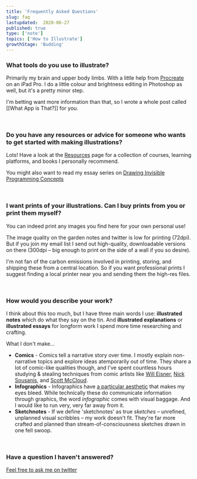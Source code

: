 ```yaml
---
title: 'Frequently Asked Questions'
slug: faq
lastupdated:  2020-06-27
published: true
type: ['note']
topics: ['How to Illustrate']
growthStage: 'Budding'
---
```


### What tools do you use to illustrate?
Primarily my brain and upper body limbs. With a little help from [Procreate](https://procreate.art/) on an iPad Pro. I do a little colour and brightness editing in Photoshop as well, but it's a pretty minor step.

I'm betting want more information than that, so I wrote a whole post called [[What App is That?]] for you.

<br />

### Do you have any resources or advice for someone who wants to get started with making illustrations?

Lots!
Have a look at the [Resources](/resources) page for a collection of courses, learning platforms, and books I personally recommend.

You might also want to read my essay series on [Drawing Invisible Programming Concepts](/drawinginvisibles1)

<br />

### I want prints of your illustrations. Can I buy prints from you or print them myself?
You can indeed print any images you find here for your own personal use! 

The image quality on the garden notes and twitter is low for printing (72dpi).  But if you join my email list I send out high-quality, downloadable versions on there (300dpi – big enough to print on the side of a wall if you so desire).  

I'm not fan of the carbon emissions involved in printing, storing, and shipping these from a central location. So if you want professional prints I suggest finding a local printer near you and sending them the high-res files. 

<br />

### How would you describe your work?

I think about this too much, but I have three main words I use: **illustrated notes** which do what they say on the tin. And **illustrated explanations** or **illustrated essays** for longform work I spend more time researching and crafting. 

What I don't make...
- **Comics** - Comics tell a narrative story over time. I mostly explain non-narrative topics and explore ideas atemporarily out of time. They share a lot of comic-like qualities though, and I've spent countless hours studying & stealing techniques from comic artists like [Will Eisner](https://en.wikipedia.org/wiki/Will_Eisner), [Nick Sousanis](http://spinweaveandcut.com/), and [Scott McCloud](http://scottmccloud.com/).
- **Infographics** - Infographics have [a particular aesthetic](https://www.pinterest.com/visualistan/latest-infographics/) that makes my eyes bleed. While technically these do communicate information through graphics, the word *infographic* comes with visual baggage. And I would like to run very, very far away from it.
- **Sketchnotes** - If we define 'sketchnotes' as true *sketches* – unrefined, unplanned visual scribbles – my work doesn't fit.
They're far more crafted and planned than stream-of-consciousness sketches drawn in one fell swoop. 

<br />

### Have a question I haven't answered?
[Feel free to ask me on twitter](https://twitter.com/mappletons)